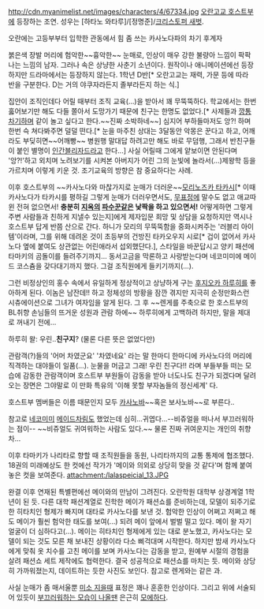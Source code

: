 http://cdn.myanimelist.net/images/characters/4/67334.jpg
[[오란고교 호스트부]]에 등장하는 조연. 성우는 [하타노 와타루]/[정명준]/[[크리스토퍼 새벗]].

오란에는 고등부부터 입학한 관동에서 힘 좀 쓰는 카사노다파의 차기 후계자

붉은색 장발 머리에 험악한~~흉악한~~ 눈매로, 인상이 매우 강한 불량아 느낌이 팍팍 나는 느낌의 남자. 그러나 속은 상냥한 사춘기 소년이다. 원작이나 애니메이션에선 등장하지만 드라마에서는 등장하지 않는다. 1학년 D반[* 오란고교는 재력, 가문 등에 따라 반을 구분한다. D는 거의 야쿠자라든지 졸부라든지 하는 식.]

집안이 조직인데다 어릴 때부터 조직 교육(...)을 받아서 꽤 무뚝뚝하다. 학교에서는 한번 훓어보기만 해도 다들 쫄아서 도망가기 때문에 친구는 한명도 없었다.[* 사제들과 [[깡통차기]]하며 같이 놀고 싶다고 한다.~~진짜 소박하네~~] 심지어 부하들마저도 앙?! 하며 한번 슥 쳐다봐주면 덜덜 떤다.[* 눈을 마주친 상대는 3달동안 악몽은 꾼다고 하고, 어깨라도 부딪히면~~어깨빵~~ 병원행 말대답 하려고만 해도 바로 무덤행, 그래서 반친구들이 붙인 별명이 [[인간]][[블리자드]]라고 한다...] 사실 어릴때 그에게 얕보이면 안된다며 '앙?!'하고 외치며 노려보기를 시켜본 아버지가 어린 그의 눈빛에 놀라서(...)제왕학 등을 가르치며 이렇게 키운 것. 조기교육의 방향은 참 중요하다는 사례.

이후 호스트부의 ~~카사노다와 마찮가지로 눈매가 더러운~~[[모리노즈카 타카시]][* 이때 카사노다가 타카시를 평하길 그렇게 눈매가 더러우면서도, [[무표정]]에 말수도 없고 애교따윈 전혀 없으면서! '''충분히 [[지옥]]의 [[파수꾼]]같은 낯짝을 하고 있으면서!''' 어떻게하면 그렇게 주변 사람들과 친하게 지낼수 있는지]에게 제자입문 희망 및 상담을 요청하지만 역시나 호스트부 답게 반쯤 산으로 간다. 하니가 모리의 무뚝뚝함을 중화시켜주는 '러블리 아이템'이라며, 그를 위해 데려온 것이 초등부의 건방진 타카오우지 시로[* 겁이 없어서 카사노다 옆에 붙여도 상관없는 어린애라서 섭외했단다.], 스타일을 바꾼답시고 양키 패션에 타마키의 곰돌이를 들려주기까지... 동서고금을 막론하고 사랑받는다며 네코미미에 메이드 코스츔을 갖다대기까지 했다. 그걸 조직원에게 들키기까지(...). 

그런 비정상인의 홍수 속에서 유일하게 정상적이고 상냥하게 구는 [[후지오카 하루히]]를 좋아하게 된다. 이놈은 남잔데!! 하고 정체성의 방황을 잠깐 겪지만 지극히 순정만화스런 시츄에이션으로 그녀가 여자임을 알게 된다. 그 후 ~~렌게를 주축으로 한 호스트부의 BL취향 손님들의 뜨거운 성원과 관람 하에~~ 하루히에게 고백하려 하지만, 말을 제대로 꺼내기 전에...

하루히 왈: 우린..'''친구지'''? (물론 다른 뜻은 없었다만)

관람객(?)들의 '어머 차였군요' '차였네요' 라는 말 한마디 한마디에 카사노다의 머리에 직격하는 대야들이 일품(...). 눈물을 머금고 그래! 우린 친구다!! 라며 부들부들 떠는 모습에 감동한 관람객이며 호스트부 부원들이 감동을 받아 너도나도 친구가 되겠다며 달려오는 장면은 그야말로 이 만화 특유의 '이해 못할 부자놈들의 정신세계' 다.

호스트부 멤버들은 이름 때문인지 모두 [[카사노바]]~~혹은 보사노바~~로 부른다..

참고로 [[네코미미]] [[메이드]]차림도 했었는데 심히...귀엽다...--비쥬얼을 떠나서 부끄러워하는 점이-- ~~비쥬얼도 귀여워하는 사람도 있다.~~ 물론 진짜 귀여운지는 개인의 취향차...

이후 타마키가 나리타로 향할 때 조직원들을 동원, 나리타까지의 교통 통제에 협조했다. 18권의 미래예상도 한 컷에선 작가가 '메이와 의외로 상당히 맞을 것 같다'며 함께 붙여놓은 컷을 보여준다. 
attachment:/lalaspeicial_13.JPG

완결 이후 연재된 특별편에선 메이와의 만남이 그려진다. 오란학원 대학부 상경계열 1학년이 된 듯. 다른 대학 패션계열로 진학한 메이가  패션쇼를 준비하는데, 모델이 되주기로 한 히타치인 형제가 빠지며 대타로 카사노다를 보낸 것. 험악한 인상이 어쩌고 저쩌고 해도 메이가 훨씬 험악한 태도를 보여(...) 되려 메이 앞에서 벌벌 떨고 있다. 메이 왈 자기 얼굴이 더 심하다고(...). 메이는 히타치인 형제에게 있는 대로 분노했고, 카사노다는 모델이 되는 것도 모른 채 보내진 상황이라 다소 삐걱대며 시작한다. 하지만 밤새 카사노다에게 맞춰 옷 치수를 고친 메이를 보며 카사노다는 감동을 받고, 원예부 시절의 경험을 살려 패션쇼 세트 제작에도 협력한다. 결국 성공적으로 패션쇼를 마치는 듯. 메이와 상당히 가까워졌는지, 데이트하는 듯한 사진도 보인다. 참고로 렌게와는 같은 과.

사실 눈매가 좀 매서울뿐 [http://img378.imageshack.us/img378/5450/yl12nn0.jpg 미소 지을때] 표정은 꽤나 훈훈한 인상이다. 그리고 위에 서술되어 있듯이 [http://shoujoanime.com/wp-content/uploads/2011/11/ritsu_kasanoda_3921.jpg 부끄러워][http://randomc.net/image/Ouran%20High%20School%20Host%20Club/Ouran%20High%20School%20Host%20Club%20-%2022%20-%2036.jpg 하는 모습][http://i167.photobucket.com/albums/u159/Mikidachan/43.jpg 이 나올땐] 은근히 [[모에]]하다.
